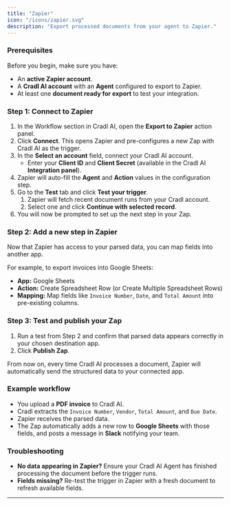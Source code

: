 ```yaml
---
title: "Zapier"
icon: "/icons/zapier.svg"
description: "Export processed documents from your agent to Zapier."
---
```


### Prerequisites

Before you begin, make sure you have:

- An **active Zapier account**.
- A **Cradl AI account** with an **Agent** configured to export to Zapier.
- At least one **document ready for export** to test your integration.

### Step 1: Connect to Zapier

1. In the Workflow section in Cradl AI, open the **Export to Zapier** action panel.
2. Click **Connect**. This opens Zapier and pre-configures a new Zap with Cradl AI as the trigger.
3. In the **Select an account** field, connect your Cradl AI account.
   - Enter your **Client ID** and **Client Secret** (available in the Cradl AI **Integration panel**).
4. Zapier will auto-fill the **Agent** and **Action** values in the configuration step.
5. Go to the **Test** tab and click **Test your trigger**.
   1.  Zapier will fetch recent document runs from your Cradl account.
   2. Select one and click **Continue with selected record**.
6. You will now be prompted to set up the next step in your Zap.

### Step 2: Add a new step in Zapier

Now that Zapier has access to your parsed data, you can map fields into another app.

For example, to export invoices into Google Sheets:

- **App:** Google Sheets
- **Action:** Create Spreadsheet Row (or Create Multiple Spreadsheet Rows)
- **Mapping:** Map fields like `Invoice Number`, `Date`, and `Total Amount` into pre-existing columns.

### Step 3: Test and publish your Zap

1. Run a test from Step 2 and confirm that parsed data appears correctly in your chosen destination app.
2. Click **Publish Zap**.

From now on, every time Cradl AI processes a document, Zapier will automatically send the structured data to your connected app.

### Example workflow

- You upload a **PDF invoice** to Cradl AI.
- Cradl extracts the `Invoice Number`, `Vendor`, `Total Amount`, and `Due Date`.
- Zapier receives the parsed data.
- The Zap automatically adds a new row to **Google Sheets** with those fields, and posts a message in **Slack** notifying your team.

### Troubleshooting

- **No data appearing in Zapier?** Ensure your Cradl AI Agent has finished processing the document before the trigger runs.
- **Fields missing?** Re-test the trigger in Zapier with a fresh document to refresh available fields.

---